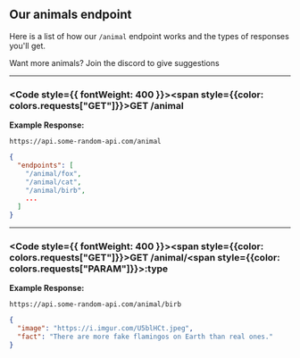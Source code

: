 
## Our animals endpoint
Here is a list of how our `/animal` endpoint works and the types of responses you'll get.

<Callout type="info">Want more animals? Join the discord to give suggestions</Callout>

---

### <Code style={{ fontWeight: 400 }}><span style={{color: colors.requests["GET"]}}>GET</span> /animal</Code>

**Example Response:**
```url filename="URL"
https://api.some-random-api.com/animal
```
```json filename="Response"
{
  "endpoints": [
    "/animal/fox",
    "/animal/cat",
    "/animal/birb",
    ...
  ]
}
```

---

### <Code style={{ fontWeight: 400 }}><span style={{color: colors.requests["GET"]}}>GET</span> /animal/<span style={{color: colors.requests["PARAM"]}}>:type</span></Code>

**Example Response:**
```url filename="URL"
https://api.some-random-api.com/animal/birb
```
```json filename="Response"
{
  "image": "https://i.imgur.com/U5blHCt.jpeg",
  "fact": "There are more fake flamingos on Earth than real ones."
}
```